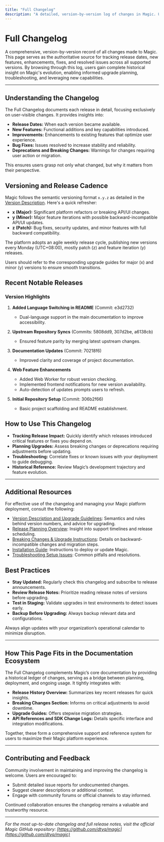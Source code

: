 ```yaml
---
title: "Full Changelog"
description: "A detailed, version-by-version log of changes in Magic. Users can browse release dates, feature launches, enhancements, and resolved issues, enabling thorough historical awareness for all supported versions."
---
```


# Full Changelog

A comprehensive, version-by-version record of all changes made to Magic. This page serves as the authoritative source for tracking release dates, new features, enhancements, fixes, and resolved issues across all supported versions. By browsing through this log, users gain complete historical insight on Magic's evolution, enabling informed upgrade planning, troubleshooting, and leveraging new capabilities.

---

## Understanding the Changelog

The Full Changelog documents each release in detail, focusing exclusively on user-visible changes. It provides insights into:

- **Release Dates:** When each version became available.
- **New Features:** Functional additions and key capabilities introduced.
- **Improvements:** Enhancements to existing features that optimize user experience.
- **Bug Fixes:** Issues resolved to increase stability and reliability.
- **Deprecations and Breaking Changes:** Warnings for changes requiring user action or migration.

This ensures users grasp not only what changed, but why it matters from their perspective.

## Versioning and Release Cadence

Magic follows the semantic versioning format `x.y.z` as detailed in the [Version Description](https://github.com/dtyq/magic/blob/main/docs/en/development/version/versions.md). Here's a quick refresher:

- **x (Major):** Significant platform refactors or breaking API/UI changes.
- **y (Minor):** Major feature iterations with possible backward-incompatible API/UI updates.
- **z (Patch):** Bug fixes, security updates, and minor features with full backward compatibility.

The platform adopts an agile weekly release cycle, publishing new versions every Monday (UTC+08:00), mostly patch (z) and feature iteration (y) releases.

Users should refer to the corresponding upgrade guides for major (x) and minor (y) versions to ensure smooth transitions.

## Recent Notable Releases

### Version Highlights

1. **Added Language Switching in README** (Commit: e3d2732)
   - Dual-language support in the main documentation to improve accessibility.

2. **Upstream Repository Syncs** (Commits: 5808dd9, 307d2be, a6138cb)
   - Ensured feature parity by merging latest upstream changes.

3. **Documentation Updates** (Commit: 70218f6)
   - Improved clarity and coverage of project documentation.

4. **Web Feature Enhancements**
   - Added Web Worker for robust version checking.
   - Implemented frontend notifications for new version availability.
   - Auto-detection of updates prompts users to refresh.

5. **Initial Repository Setup** (Commit: 306b2f66)
   - Basic project scaffolding and README establishment.

## How to Use This Changelog

- **Tracking Release Impact:** Quickly identify which releases introduced critical features or fixes you depend on.
- **Planning Upgrades:** Assess breaking changes or deprecations requiring adjustments before updating.
- **Troubleshooting:** Correlate fixes or known issues with your deployment to guide debugging.
- **Historical Reference:** Review Magic’s development trajectory and feature evolution.

---

## Additional Resources

For effective use of the changelog and managing your Magic platform deployment, consult the following:

- [Version Description and Upgrade Guidelines](https://github.com/dtyq/magic/blob/main/docs/en/development/version/versions.md): Semantics and rules behind version numbers, and advice for upgrading.
- [Release Planning Overview](https://github.com/dtyq/magic/blob/main/docs/en/development/version/release-planning.md): Insight into support timelines and release scheduling.
- [Breaking Changes & Upgrade Instructions](https://magic.com/changelog/breaking-changes-upgrades/breaking-changes): Details on backward-incompatible changes and migration steps.
- [Installation Guide](https://magic.com/getting-started/prerequisites-installation/installation-guide): Instructions to deploy or update Magic.
- [Troubleshooting Setup Issues](https://magic.com/getting-started/validation-troubleshooting/common-setup-issues): Common pitfalls and resolutions.

## Best Practices

- **Stay Updated:** Regularly check this changelog and subscribe to release announcements.
- **Review Release Notes:** Prioritize reading release notes of versions before upgrading.
- **Test in Staging:** Validate upgrades in test environments to detect issues early.
- **Backup Before Upgrading:** Always backup relevant data and configurations.

<Tip>
Always align updates with your organization’s operational calendar to minimize disruption.
</Tip>

---

## How This Page Fits in the Documentation Ecosystem

The Full Changelog complements Magic’s core documentation by providing a historical ledger of changes, serving as a bridge between planning, deployment, and ongoing usage. It tightly integrates with:

- **Release History Overview:** Summarizes key recent releases for quick insights.
- **Breaking Changes Section:** Informs on critical adjustments to avoid downtime.
- **Upgrade Guides:** Offers stepwise migration strategies.
- **API References and SDK Change Logs:** Details specific interface and integration modifications.

Together, these form a comprehensive support and reference system for users to maximize their Magic platform experience.

---

## Contributing and Feedback

Community involvement in maintaining and improving the changelog is welcome. Users are encouraged to:

- Submit detailed issue reports for undocumented changes.
- Suggest clearer descriptions or additional context.
- Engage with community forums or official channels to stay informed.

Continued collaboration ensures the changelog remains a valuable and trustworthy resource.

---

*For the most up-to-date changelog and full release notes, visit the official Magic GitHub repository: [https://github.com/dtyq/magic](https://github.com/dtyq/magic)*
